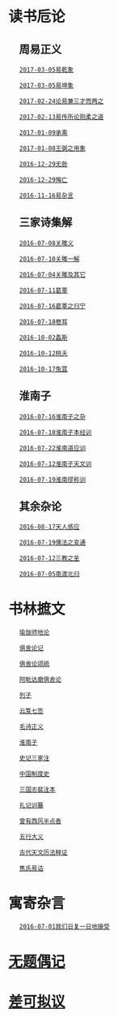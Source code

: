 = 读书卮论 =

== 　周易正义 ==

    [[乾|2017-03-05易乾象]]

    [[坤|2017-03-05易坤象]]

    [[三才|2017-02-24论易兼三才而两之]]

    [[刚柔之道|2017-02-13易传所论刚柔之道]]

    [[承乘|2017-01-09承乘]]

    [[王弼之用象|2017-01-08王弼之用象]]

    [[无咎|2016-12-29无咎]]

    [[悔亡|2016-12-29悔亡]]

    [[易杂言|2016-11-16易杂言]]


== 　三家诗集解 ==
    [[关雎义|2016-07-08关雎义]]

    [[关雎一解|2016-07-10关雎一解]]

    [[关雎及其它|2016-07-04关雎及其它]]

    [[葛覃|2016-07-11葛覃]]

    [[2016-07-16葛覃|2016-07-16葛覃之归宁]]

    [[卷耳|2016-07-18卷耳]]

    [[2016-10-02螽斯]]

    [[2016-10-12桃夭]]

    [[2016-10-17兔罝]]


== 　淮南子 ==
    [[2016-07-16淮南子之杂]]

    [[2016-07-18淮南子本经训]]

    [[2016-07-22淮南道应训]]

    [[2016-07-12淮南子天文训]]

    [[2016-07-19淮南缪称训]]


== 　其余杂论 ==
    [[2016-08-17天人感应]]

    [[2016-07-19儒法之变通]]

    [[2016-07-12三教之圣]]

    [[2016-07-05南渡北归]]

= 书林摭文 =
    [[瑜伽师地论]]
    
    [[俱舍论记]]

    [[俱舍论颂疏]]

    [[阿毗达磨俱舍论]]
    
    [[列子]]
    
    [[云笈七签]]
    
    [[毛诗正义]]
    
    [[淮南子]]
    
    [[史记三家注]]
    
    [[中国制度史]]
    
    [[三国志裴注本]]
    
    [[礼记训纂]]
    
    [[曾有西风半点香]]
    
    [[五行大义]]
    
    [[古代天文历法释证]]
    
    [[焦氏易诂]]

= 寓寄杂言 =
    [[2016-07-01我们日复一日地接受]]

= [[diary/diary|无题偶记]] =

= [[scratchpad|差可拟议]] =
